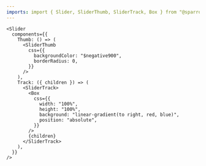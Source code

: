 ```yaml
---
imports: import { Slider, SliderThumb, SliderTrack, Box } from "@sparrowengg/twigs-react";
---
```


```tsx live play=slider-customizing
<Slider
  components={{
    Thumb: () => (
      <SliderThumb
        css={{
          backgroundColor: "$negative900",
          borderRadius: 0,
        }}
      />
    ),
    Track: ({ children }) => (
      <SliderTrack>
        <Box
          css={{
            width: "100%",
            height: "100%",
            background: "linear-gradient(to right, red, blue)",
            position: "absolute",
          }}
        />
        {children}
      </SliderTrack>
    ),
  }}
/>
```